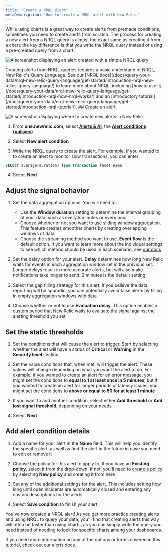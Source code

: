 ```yaml
---
title: "Create a NRQL alert"
metaDescription: "How to create a NRQL alert with New Relic"
---
```




While using charts is a great way to create alerts from premade conditions, sometimes you need to create alerts from scratch. The process for creating a new alert from a NRQL query is almost the exact same as creating it from a chart: the key difference is that you write the NRQL query instead of using a pre-created query from a chart. 

<img
    title="NRQL alert"
    alt="A screenshot displaying an alert created with a simple NRQL query"
    src={alertsNRQL}
/>

<Callout variant="tip">
Creating alerts from NRQL queries requires a basic understand of NRQL, New Relic's Query Language. See our [NRQL docs](/docs/query-your-data/nrql-new-relic-query-language/get-started/introduction-nrql-new-relics-query-language/) to learn more about NRQL, including [how to use it](/docs/query-your-data/nrql-new-relic-query-language/get-started/introduction-nrql-how-nrql-works/) and an [introductory tutorial](/docs/query-your-data/nrql-new-relic-query-language/get-started/introduction-nrql-tutorial/).
    </Callout>

<Steps>
    <Step>
## Create an alert 

<img
    title="New alert policy"
    alt="A screenshot displaying where to create new alerts in New Relic"
    src={alertsCreate}
/>

1. From **one.newrelic.com**, select [**Alerts & AI**](https://one.newrelic.com/alerts-ai), the [**Alert conditions (policies)**](https://one.newrelic.com/alerts-ai/alerts-classic/policies)

2. Select **New alert condition**

3. Write the NRQL query to create the alert. For example, if you wanted to to create an alert to monitor slow transactions, you can enter
```sql
SELECT average(duration) from Transaction facet name
```

4. Select **Next**
    </Step>
    <Step>
## Adjust the signal behavior

1. Set the data aggregation options. You will need to:
    * Use the **Window duration** setting to determine the interval grouping of your data, such as every 5 minutes or every hour
    * Choose whether or not you want to use sliding window aggregation. This feature creates smoother charts by creating overlapping windows of data
    * Choose the streaming method you want to use. **Event flow** is the default option. If you want to learn more about the individual settings to see which method should be used in each scenario, see [our docs](/docs/alerts-applied-intelligence/new-relic-alerts/advanced-alerts/understand-technical-concepts/streaming-alerts-key-terms-concepts/#aggregation-methods)

2. Set the delay option for your alert. **Delay** determines how long New Relic waits for events in each aggregation window set in the previous set. Longer delays result in more accurate alerts, but will also make notifications take longer to send. 2 minutes is the default setting

3. Select the gap filling strategy for this alert. If you believe the data reporting will be sporadic, you can potentially avoid false alerts by filling in empty aggregation windows with data

4. Choose whether or not to use **Evaluation delay**. This option enables a custom period that New Relic waits to evaluate the signal against the alerting threshold you set
    </Step>
    <Step>
## Set the static thresholds

1. Set the conditions that will cause the alert to trigger. Start by selecting whether the alert will have a status of **Critical** or **Warning** in the **Security level** section

2. Set the value conditions that, when met, will trigger the alert. These values will change depending on what you want the alert to do. For example, if you wanted to create an alert for an error message, you might set the conditions to **equal to 1 at least once in 5 minutes**, but if you wanted to create an alert for longer periods of latency issues, you might set the conditions to **above or equal to 50 for at least 1 minute**

3. If you want to add another condition, select either **Add threshold** or **Add lost signal threshold**, depending on your needs

4. Select **Next**
    </Step>
    <Step>
## Add alert condition details

1. Add a name for your alert in the **Name** field. This will help you identify the specific alert, as well as find the alert in the future in case you need to edit or remove it

2. Choose the policy for this alert to apply to. If you have an **Existing policy**, select it from the drop-down. If not, you'll need to [create a policy](/docs/alerts-applied-intelligence/new-relic-alerts/alert-policies/create-edit-or-find-alert-policy/#alert-policy-name) by selecting **New policy** and creating it from here

3. Set any of the additional settings for the alert. This includes setting how long until open incidents are automatically closed and entering any custom descriptions for the alerts

4. Select **Save condition** to finish your alert
    </Step>
</Steps>

You've now created a NRQL alert! As you get more practice creating alerts and using NRQL to query your data, you'll find that creating alerts this way will often be faster than using charts, as you can simply write the query you need instead of needing to look for specific charts among your dashboards.

If you need more information on any of the options or terms covered in this tutorial, check out our [alerts docs](/docs/alerts-applied-intelligence/applied-intelligence/incident-intelligence/basic-alerting-concepts/).
